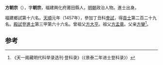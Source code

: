 '''方朝宗'''（{{bd|1425年||？}}），字'''朝宗'''，福建興化府莆田縣人，[[明朝|明朝]]政治人物。進士出身。

福建鄉試第十六名。[[天顺_(明朝)|天順]]元年（1457年），參加丁丑科[[會試|會試]]，得[[貢士|貢士]]第二百二十九名。[[殿試|殿試]]登[[進士|進士]]第三甲第六十六名。曾祖父[[方大亨|方大亨]]。祖父[[方孟章|方孟章]]。父亲[[方鑾|方鑾]]<ref>《天一阁藏明代科举录选刊·登科录》（《景泰二年进士登科录》）</ref>。

==参考==
{{reflist}}
{{明朝人物小作品}}
{{天順元年丁丑科殿試金榜}}